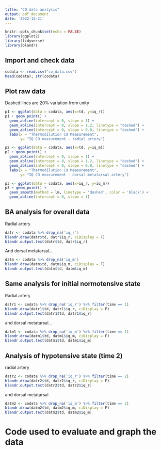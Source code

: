 ```yaml
---
title: "CO data analysis"
output: pdf_document
date: '2022-12-21'
---
```


```r
knitr::opts_chunk$set(echo = FALSE)
library(ggplot2)
library(tidyverse)
library(blandr)
```

## Import and check data

```r
codata <- read.csv("co_data.csv")
head(codata); str(codata)
```

## Plot raw data

  Dashed lines are 20% variation from unity

```r
p1 <- ggplot(data = codata, aes(x=td, y=iq_r))
p1 + geom_point() +
  geom_abline(intercept = 0, slope = 1) +
  geom_abline(intercept = 0, slope = 1.2, linetype = "dashed") +
  geom_abline(intercept = 0, slope = 0.8, linetype = "dashed") +
  labs(x = "Thermodilution CO Measurement",
       y= "IQ CO measurement - radial artery")

p2 <- ggplot(data = codata, aes(x=td, y=iq_m))
p2 + geom_point() +
  geom_abline(intercept = 0, slope = 1) +
  geom_abline(intercept = 0, slope = 1.2, linetype = "dashed") +
  geom_abline(intercept = 0, slope = 0.8, linetype = "dashed") +
  labs(x = "Thermodilution CO Measurement",
       y= "IQ CO measurement - dorsal metatarsal artery")

p3 <- ggplot(data = codata, aes(x=iq_r, y=iq_m))
p3 + geom_point() +
  geom_smooth(method = lm, linetype = 'dashed', color = 'black') +
  geom_abline(intercept = 0, slope = 1)
```

## BA analysis for overall data
  
  Radial artery
```r
datr <- codata %>% drop_na('iq_r')
blandr.draw(datr$td, datr$iq_r, ciDisplay = F)
blandr.output.text(datr$td, datr$iq_r)
```

  And dorsal metatarsal...
```r
datm <- codata %>% drop_na('iq_m')
blandr.draw(datm$td, datm$iq_m, ciDisplay = F)
blandr.output.text(datm$td, datm$iq_m)
```

## Same analysis for initial normotensive state

  Radial artery
```r
datr1 <- codata %>% drop_na('iq_r') %>% filter(time == 1)
blandr.draw(datr1$td, datr1$iq_r, ciDisplay = F)
blandr.output.text(datr1$td, datr1$iq_r)
```

  and dorsal metatarsal...
```r
datm1 <- codata %>% drop_na('iq_m') %>% filter(time == 1)
blandr.draw(datm1$td, datm1$iq_m, ciDisplay = F)
blandr.output.text(datm1$td, datm1$iq_m)
```

## Analysis of hypotensive state (time 2)

  radial artery
```r
datr2 <- codata %>% drop_na('iq_r') %>% filter(time == 2)
blandr.draw(datr2$td, datr2$iq_r, ciDisplay = F)
blandr.output.text(datr2$td, datr2$iq_r)
```

  and dorsal metatarsal
```r
datm2 <- codata %>% drop_na('iq_m') %>% filter(time == 2)
blandr.draw(datm2$td, datm2$iq_m, ciDisplay = F)
blandr.output.text(datm2$td, datm2$iq_m)
```

# Code used to evaluate and graph the data

```r
```


